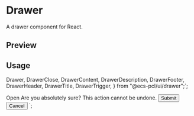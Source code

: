 

<Meta of={DrawerStories} />

<PrimitiveDocsButton docsUrl='https://github.com/emilkowalski/vaul' />

# Drawer

A drawer component for React.

## Preview

<Canvas of={DrawerStories.Default} />

## Usage

  Drawer,
  DrawerClose,
  DrawerContent,
  DrawerDescription,
  DrawerFooter,
  DrawerHeader,
  DrawerTitle,
  DrawerTrigger,
} from "@ecs-pcl/ui/drawer";`;

  <DrawerTrigger>Open</DrawerTrigger>
  <DrawerContent>
    <DrawerHeader>
      <DrawerTitle>Are you absolutely sure?</DrawerTitle>
      <DrawerDescription>This action cannot be undone.</DrawerDescription>
    </DrawerHeader>
    <DrawerFooter>
      <Button>Submit</Button>
      <DrawerClose>
        <Button variant="outline">Cancel</Button>
      </DrawerClose>
    </DrawerFooter>
  </DrawerContent>
</Drawer>`;

<Source code={importCode} language='ts' dark />
<Source code={usageCode} language='tsx' dark />
